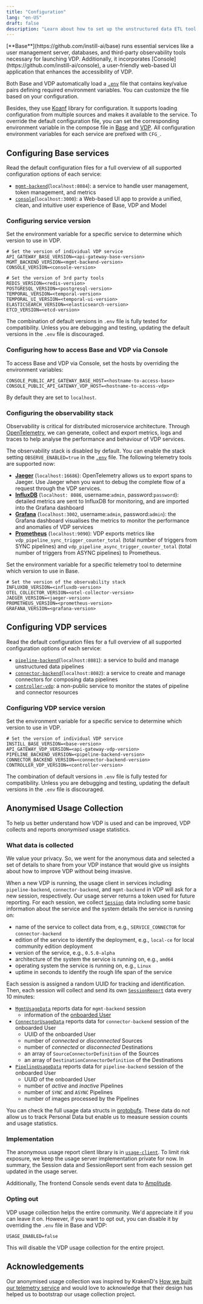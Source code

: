 ```yaml
---
title: "Configuration"
lang: "en-US"
draft: false
description: "Learn about how to set up the unstructured data ETL tool VDP https://github.com/instill-ai/vdp"
---
```


<InfoBlock type="info" title="info">
  [**Base**](https://github.com/instill-ai/base) runs essential services like a
  user management server, databases, and third-party observability tools
  necessary for launching VDP. Additionally, it incorporates
  [Console](https://github.com/instill-ai/console), a user-friendly web-based UI
  application that enhances the accessibility of VDP.
</InfoBlock>

Both Base and VDP automatically load a [`.env`](https://github.com/instill-ai/vdp/blob/main/.env) file that contains key/value pairs defining required environment variables.
You can customize the file based on your configuration.

Besides, they use [Koanf](https://github.com/knadh/koanf) library for configuration. It supports loading configuration from multiple sources and makes it available to the service.
To override the default configuration file, you can set the corresponding environment variable in the compose file in [Base](https://github.com/instill-ai/base/blob/main/docker-compose.yml) and [VDP](https://github.com/instill-ai/vdp/blob/main/docker-compose.yml).
All configuration environment variables for each service are prefixed with `CFG_`.

## Configuring Base services

Read the default configuration files for a full overview of all supported configuration options of each service:

- [`mgmt-backend`](https://github.com/instill-ai/mgmt-backend/blob/main/config/config.yaml)(`localhost:8084`): a service to handle user management, token management, and metrics
- [`console`](https://github.com/instill-ai/console/blob/main/.env)(`localhost:3000`): a Web-based UI app to provide a unified, clean, and intuitive user experience of Base, VDP and Model

### Configuring service version

Set the environment variable for a specific service to determine which version to use in VDP.

```shellscript .env
# Set the version of individual VDP service
API_GATEWAY_BASE_VERSION=<api-gateway-base-version>
MGMT_BACKEND_VERSION=<mgmt-backend-version>
CONSOLE_VERSION=<console-version>

# Set the version of 3rd party tools
REDIS_VERSION=<redis-version>
POSTGRESQL_VERSION=<postgresql-version>
TEMPORAL_VERSION=<temporal-version>
TEMPORAL_UI_VERSION=<temporal-ui-version>
ELASTICSEARCH_VERSION=<elasticsearch-version>
ETCD_VERSION=<etcd-version>
```

The combination of default versions in `.env` file is fully tested for compatibility.
Unless you are debugging and testing, updating the default versions in the `.env` file is discouraged.

### Configuring how to access Base and VDP via Console

To access Base and VDP via Console, set the hosts by overriding the environment variables:

```shellscript .env
CONSOLE_PUBLIC_API_GATEWAY_BASE_HOST=<hostname-to-access-base>
CONSOLE_PUBLIC_API_GATEWAY_VDP_HOST=<hostname-to-access-vdp>
```

By default they are set to `localhost`.

### Configuring the observability stack

Observability is critical for distributed microservice architecture.
Through [OpenTelemetry](https://opentelemetry.io/), we can generate, collect and export metrics, logs and traces to help analyse the performance and behaviour of VDP services.

The observability stack is disabled by default. You can enable the stack setting `OBSERVE_ENABLED=true` in the [`.env`](https://github.com/instill-ai/base/blob/main/.env) file.
The following telemetry tools are supported now:

- [**Jaeger**](https://www.jaegertracing.io/) (`localhost:16686`): OpenTelemetry allows us to export spans to Jaeger. Use Jaeger when you want to debug the complete flow of a request through the VDP services.
- [**InfluxDB**](https://www.influxdata.com/) (`localhost: 8086`, username:`admin`, password:`password`): detailed metrics are sent to InfluxDB for monitoring, and are imported into the Grafana dashboard
- [**Grafana**](https://grafana.com/) (`localhost:3002`, username:`admin`, password:`admin`): the Grafana dashboard visualises the metrics to monitor the performance and anomalies of VDP services
- [**Prometheus**](https://prometheus.io/) (`localhost:9090`): VDP exports metrics like `vdp_pipeline_sync_trigger_counter_total` (total number of triggers from SYNC pipelines) and `vdp_pipeline_async_trigger_counter_total` (total number of triggers from ASYNC pipelines) to Prometheus.

Set the environment variable for a specific telemetry tool to determine which version to use in Base.

```shellscript .env
# Set the version of the observability stack
INFLUXDB_VERSION=<influxdb-version>
OTEL_COLLECTOR_VERSION=<otel-collector-version>
JAEGER_VERSION=<jaeger-version>
PROMETHEUS_VERSION=<prometheus-version>
GRAFANA_VERSION=<grafana-version>
```

## Configuring VDP services

Read the default configuration files for a full overview of all supported configuration options of each service:

- [`pipeline-backend`](https://github.com/instill-ai/pipeline-backend/blob/main/config/config.yaml)(`localhost:8081`): a service to build and manage unstructured data pipelines
- [`connector-backend`](https://github.com/instill-ai/connector-backend/blob/main/config/config.yaml)(`localhost:8082`): a service to create and manage connectors for composing data pipelines
- [`controller-vdp`](https://github.com/instill-ai/controller-vdp/blob/main/config/config.yaml): a non-public service to monitor the states of pipeline and connector resources

### Configuring VDP service version

Set the environment variable for a specific service to determine which version to use in VDP.

```shellscript .env
# Set the version of individual VDP service
INSTILL_BASE_VERSION=<base-version>
API_GATEWAY_VDP_VERSION=<api-gateway-vdp-version>
PIPELINE_BACKEND_VERSION=<pipeline-backend-version>
CONNECTOR_BACKEND_VERSION=<connector-backend-version>
CONTROLLER_VDP_VERSION=<controller-version>
```

The combination of default versions in `.env` file is fully tested for compatibility.
Unless you are debugging and testing, updating the default versions in the `.env` file is discouraged.

## Anonymised Usage Collection

To help us better understand how VDP is used and can be improved, VDP collects and reports _anonymised_ usage statistics.

### What data is collected

<InfoBlock type="info" title="info">
  We value your privacy. So, we went for the anonymous data and selected a set
  of details to share from your VDP instance that would give us insights about
  how to improve VDP without being invasive.
</InfoBlock>

When a new VDP is running, the usage client in services including `pipeline-backend`, `connector-backend`, and `mgmt-backend` in VDP will ask for a new session, respectively.
Our usage server returns a token used for future reporting.
For each session, we collect [`Session`](https://github.com/instill-ai/protobufs/blob/main/vdp/usage/v1alpha/usage.proto#L15-L66) data including some basic information about the service and the system details the service is running on:

- name of the service to collect data from, e.g., `SERVICE_CONNECTOR` for `connector-backend`
- edition of the service to identify the deployment, e.g., `local-ce` for local community edition deployment
- version of the service, e.g., `0.5.0-alpha`
- architecture of the system the service is running on, e.g., `amd64`
- operating system the service is running on, e.g., `Linux`
- uptime in seconds to identify the rough life span of the service

Each session is assigned a random UUID for tracking and identification.
Then, each session will collect and send its own [`SessionReport`](https://github.com/instill-ai/protobufs/blob/main/vdp/usage/v1alpha/usage.proto#L153-L175) data every 10 minutes:

- [`MgmtUsageData`](https://github.com/instill-ai/protobufs/blob/main/vdp/usage/v1alpha/usage.proto#L68-L72) reports data for `mgmt-backend` session
  - information of the [onboarded User](/docs/vdp/getting-started#start-building-with-vdp)
- [`ConnectorUsageData`](https://github.com/instill-ai/protobufs/blob/main/vdp/usage/v1alpha/usage.proto#L74-L103) reports data for `connector-backend` session of the onboarded User
  - UUID of the onboarded User
  - number of _connected_ or _disconnected_ Sources
  - number of _connected_ or _disconnected_ Destinations
  - an array of `SourceConnectorDefinition` of the Sources
  - an array of `DestinationConnectorDefinition` of the Destinations
- [`PipelineUsageData`](https://github.com/instill-ai/protobufs/blob/main/vdp/usage/v1alpha/usage.proto#L131-L153) reports data for `pipeline-backend` session of the onboarded User
  - UUID of the onboarded User
  - number of _active_ and _inactive_ Pipelines
  - number of `SYNC` and `ASYNC` Pipelines
  - number of images processed by the Pipelines

You can check the full usage data structs in [protobufs](https://github.com/instill-ai/protobufs/blob/main/vdp/usage/v1alpha/usage.proto).
These data do not allow us to track Personal Data but enable us to measure session counts and usage statistics.

### Implementation

The anonymous usage report client library is in [`usage-client`](https://github.com/instill-ai/usage-client).
To limit risk exposure, we keep the usage server implementation private for now.
In summary, the Session data and SessionReport sent from each session get updated in the usage server.

Additionally, The frontend Console sends event data to [Amplitude](https://amplitude.com).

### Opting out

VDP usage collection helps the entire community. We'd appreciate it if you can leave it on.
However, if you want to opt out, you can disable it by overriding the `.env` file in Base and VDP:

```shellscript .env
USAGE_ENABLED=false
```

This will disable the VDP usage collection for the entire project.

## Acknowledgements

Our anonymised usage collection was inspired by KrakenD's [How we built our telemetry service](https://www.krakend.io/blog/building-a-telemetry-service/)
and would love to acknowledge that their design has helped us to bootstrap our usage collection project.
